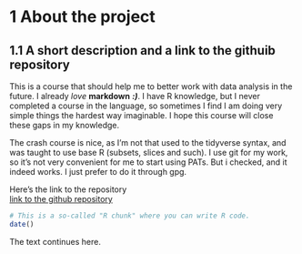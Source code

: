 
# 1 About the project
## 1.1 A short description and a link to the githuib repository

This is a course that should help me to better work with data analysis in the future. I already *love* __markdown__ ***:)***. I have R knowledge, but I never completed a course in the language, so sometimes I find I am doing very simple things the hardest way imaginable. I hope this course will close these gaps in my knowledge.


The crash course is nice, as I'm not that used to the tidyverse syntax, and was taught to use base R (subsets, slices and such).
I use git for my work, so it's not very convenient for me to start using PATs. But i checked, and it indeed works. I just prefer to do it through gpg. 


Here's the link to the repository\
[link to the github repository](https://github.com/crastr/IODS-project)


```r
# This is a so-called "R chunk" where you can write R code.
date()
```
The text continues here.

